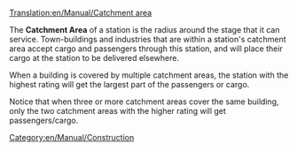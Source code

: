 [[Translation:en/Manual/Catchment area]]
[[Category:en/Manual/Construction]]

The <b>Catchment Area</b> of a station is the radius around the stage that it can service. Town-buildings and industries that are within a station's catchment area accept cargo and passengers through this station, and will place their cargo at the station to be delivered elsewhere.

When a building is covered by multiple catchment areas, the station with the highest rating will get the largest part of the passengers or cargo.

Notice that when three or more catchment areas cover the same building, only the two catchment areas with the higher rating will get passengers/cargo.